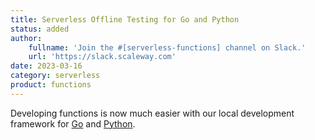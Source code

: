 ```yaml
---
title: Serverless Offline Testing for Go and Python
status: added
author:
    fullname: 'Join the #[serverless-functions] channel on Slack.'
    url: 'https://slack.scaleway.com'
date: 2023-03-16
category: serverless
product: functions
---
```


Developing functions is now much easier with our local development framework for [Go](https://github.com/scaleway/serverless-functions-go) and [Python](https://github.com/scaleway/serverless-functions-python).

